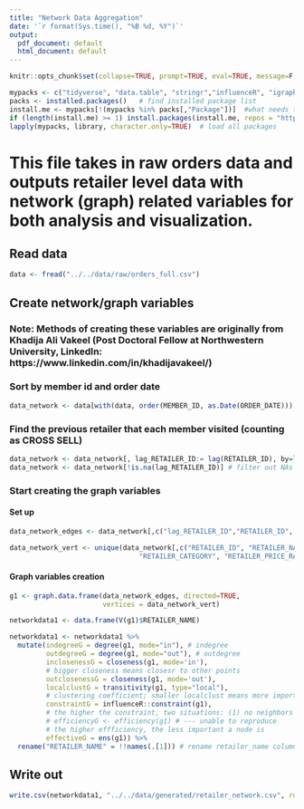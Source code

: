```yaml
---
title: "Network Data Aggregation"
date: '`r format(Sys.time(), "%B %d, %Y")`'
output:
  pdf_document: default
  html_document: default
---
```


```r
knitr::opts_chunk$set(collapse=TRUE, prompt=TRUE, eval=TRUE, message=F, include=T,comment=NULL,fig.width = 8, warnings = FALSE, fig.height = 8,tidy.opts=list(width.cutoff=50),tidy=TRUE,cache = TRUE)
```

```r
mypacks <- c("tidyverse", "data.table", "stringr","influenceR", "igraph", "bit64")  # what packages are needed?
packs <- installed.packages()   # find installed package list
install.me <- mypacks[!(mypacks %in% packs[,"Package"])]  #what needs to be installed?
if (length(install.me) >= 1) install.packages(install.me, repos = "http://cran.us.r-project.org")   # install (if needed)
lapply(mypacks, library, character.only=TRUE)  # load all packages
```

# This file takes in raw orders data and outputs retailer level data with network (graph) related variables for both analysis and visualization.

## Read data
```r
data <- fread("../../data/raw/orders_full.csv")
```

## Create network/graph variables
### Note: Methods of creating these variables are originally from Khadija Ali Vakeel (Post Doctoral Fellow at Northwestern University, LinkedIn: https://www.linkedin.com/in/khadijavakeel/)

### Sort by member id and order date
```r
data_network <- data[with(data, order(MEMBER_ID, as.Date(ORDER_DATE))), ] # sort by order time
```

### Find the previous retailer that each member visited (counting as CROSS SELL)
```r
data_network <- data_network[, lag_RETAILER_ID:= lag(RETAILER_ID), by=list(MEMBER_ID)]
data_network <- data_network[!is.na(lag_RETAILER_ID)] # filter out NAs
```

### Start creating the graph variables
#### Set up
```r
data_network_edges <- data_network[,c("lag_RETAILER_ID","RETAILER_ID", "ORDER_DATE","ORDER_TOTAL")]

data_network_vert <- unique(data_network[,c("RETAILER_ID", "RETAILER_NAME",  
                                "RETAILER_CATEGORY", "RETAILER_PRICE_RANGE")])
```

#### Graph variables creation
```r
g1 <- graph.data.frame(data_network_edges, directed=TRUE, 
                       vertices = data_network_vert) 

networkdata1 <- data.frame(V(g1)$RETAILER_NAME)

networkdata1 <- networkdata1 %>% 
  mutate(indegreeG = degree(g1, mode="in"), # indegree
         outdegreeG = degree(g1, mode="out"), # outdegree
         inclosenessG = closeness(g1, mode='in'), 
         # bigger closeness means closesr to other points
         outclosenessG = closeness(g1, mode='out'),
         localclustG = transitivity(g1, type="local"),
         # clustering coefficient; smaller localclust means more important a node 
         constraintG = influenceR::constraint(g1),
         # the higher the constraint, two situations: (1) no neighbors (2) neighbors have very "close relations", so smaller bargain power
         # efficiencyG <- efficiency(g1) # --- unable to reproduce
         # the higher effficiency, the less important a node is
         effectiveG = ens(g1)) %>%
  rename("RETAILER_NAME" = !!names(.[1])) # rename retailer_name column
```

## Write out
```r
write.csv(networkdata1, "../../data/generated/retailer_network.csv", row.names = FALSE)
```

